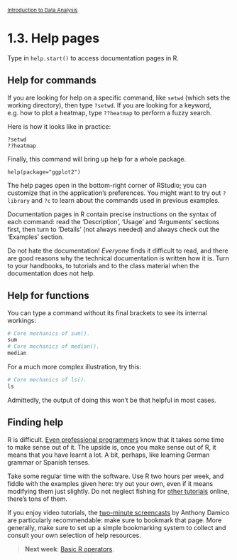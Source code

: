 <style>@import url(style.css);</style>
<small>[Introduction to Data Analysis](index.html)</small>

# 1.3. Help pages

Type in `help.start()` to access documentation pages in R.

## Help for commands

If you are looking for help on a specific command, like `setwd` (which sets the working directory), then type `?setwd`. If you are looking for a keyword, e.g. how to plot a heatmap, type `??heatmap` to perform a fuzzy search.

Here is how it looks like in practice:

    ?setwd
    ??heatmap

Finally, this command will bring up help for a whole package.

    help(package="ggplot2")

The help pages open in the bottom-right corner of RStudio; you can customize that in the application's preferences. You might want to try out `?library` and `?c` to learn about the commands used in previous examples. 

Documentation pages in R contain precise instructions on the syntax of each command: read the 'Description', 'Usage' and 'Arguments' sections first, then turn to 'Details' (not always needed) and always check out the 'Examples' section.

Do not hate the documentation! _Everyone_ finds it difficult to read, and there are good reasons why the technical documentation is written how it is. Turn to your handbooks, to tutorials and to the class material when the documentation does not help.

## Help for functions

You can type a command without its final brackets to see its internal workings:

```r
# Core mechanics of sum().
sum
# Core mechanics of median().
median
```

For a much more complex illustration, try this:

```r
# Core mechanics of ls().
ls
```

Admittedly, the output of doing this won't be that helpful in most cases.

## Finding help

R is difficult. [Even professional programmers](http://www.johndcook.com/R_language_for_programmers.html) know that it takes some time to make sense out of it. The upside is, once you make sense out of R, it means that you have learnt a lot. A bit, perhaps, like learning German grammar or Spanish tenses.

Take some regular time with the software. Use R two hours per week, and fiddle with the examples given here: try out your own, even if it means modifying them just slightly. Do not neglect fishing for [other tutorials](03_links.html) online, there's tons of them.

If you enjoy video tutorials, the [two-minute screencasts](http://www.twotorials.com/) by Anthony Damico are particularly recommendable: make sure to bookmark that page. More generally, make sure to set up a simple bookmarking system to collect and consult your own selection of help resources.

> __Next week__: [Basic R operators](20_basics.html).
